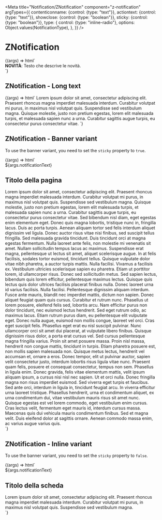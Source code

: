 
<Meta
  title="Notification/ZNotification"
  component="z-notification"
  argTypes={{
    contenticonname: {control: {type: "text"}},
    actiontext: {control: {type: "text"}},
    showclose: {control: {type: "boolean"}},
    sticky: {control: {type: "boolean"}},
    type: {
      control: {type: "inline-radio"},
      options: Object.values(NotificationType),
    },
  }}
/>

# ZNotification

<Canvas>
  <Story
    name="ZNotification"
    args={{
      contenticonname: "checkmark-circle-filled",
      actiontext: "Annulla",
      showclose: false,
      sticky: false,
      type: NotificationType.success,
    }}
  >
    {(args) => html`
      <z-notification
        .contenticonname=${args.contenticonname}
        .actiontext=${args.actiontext}
        .type=${args.type}
        .showclose=${args.showclose}
        .sticky=${args.sticky}
      >
        <div class="notification-container"><strong>NOVITÀ</strong>: Testo che descrive le novità.</div>
      </z-notification>
    `}
  </Story>
</Canvas>

## ZNotification - Long text

<Canvas>
  <Story
    name="ZNotification with long text"
    args={{
      contenticonname: "checkmark-circle-filled",
      actiontext: "Annulla",
      showclose: false,
      sticky: false,
      type: NotificationType.success,
    }}
  >
    {(args) => html`
      <z-notification
        .contenticonname=${args.contenticonname}
        .actiontext=${args.actiontext}
        .type=${args.type}
        .showclose=${args.showclose}
        .sticky=${args.sticky}
      >
        Lorem ipsum dolor sit amet, consectetur adipiscing elit. Praesent rhoncus magna imperdiet malesuada interdum.
        Curabitur volutpat mi purus, in maximus nisl volutpat quis. Suspendisse sed vestibulum magna. Quisque molestie,
        justo non pretium egestas, lorem elit malesuada turpis, et malesuada sapien nunc a urna. Curabitur sagittis
        augue turpis, eu consectetur purus consectetur vitae.
      </z-notification>
    `}
  </Story>
</Canvas>

## ZNotification - Banner variant

To use the banner variant, you need to set the `sticky` property to `true`.

<Canvas>
  <Story
    name="Banner ZNotification"
    args={{
      contenticonname: "checkmark-circle-filled",
      actiontext: "Annulla",
      showclose: false,
      type: NotificationType.success,
      notificationText: "Questo è il testo della notifica",
    }}
    parameters={{
      controls: {
        exclude: ["sticky"],
      },
    }}
  >
    {(args) => html`
      <div class="banner-notification-demo">
        <z-app-topbar>
          <z-logo
            slot="logo"
            width="138"
            height="36"
          ></z-logo>
        </z-app-topbar>
        <z-notification
          .contenticonname=${args.contenticonname}
          .actiontext=${args.actiontext}
          .type=${args.type}
          .showclose=${args.showclose}
          sticky="true"
        >
          ${args.notificationText}
        </z-notification>
        <h2 class="heading-1-sb">Titolo della pagina</h2>
        <div class="body-1">
          Lorem ipsum dolor sit amet, consectetur adipiscing elit. Praesent rhoncus magna imperdiet malesuada interdum.
          Curabitur volutpat mi purus, in maximus nisl volutpat quis. Suspendisse sed vestibulum magna. Quisque
          molestie, justo non pretium egestas, lorem elit malesuada turpis, et malesuada sapien nunc a urna. Curabitur
          sagittis augue turpis, eu consectetur purus consectetur vitae. Sed bibendum nisl diam, eget egestas enim
          elementum eget. Donec quis magna lobortis, tristique nunc in, fringilla lacus. Duis ac porta turpis. Aenean
          aliquam tortor sed felis interdum aliquet dignissim vel ligula. Donec auctor risus vitae nisi finibus, sed
          suscipit tellus fringilla. Sed malesuada gravida tincidunt. Duis tincidunt orci at magna egestas fermentum.
          Nulla laoreet ante felis, non molestie mi venenatis sit amet. Nullam sollicitudin tempus lacus ac maximus.
          Suspendisse erat magna, pellentesque ut lectus sit amet, aliquet scelerisque augue. In at felis facilisis,
          sodales tortor euismod, tincidunt tellus. Quisque vulputate dolor vitae nibh pharetra, a auctor turpis mattis.
          Nulla facilisi. Vivamus a facilisis ex. Vestibulum ultricies scelerisque sapien eu pharetra. Etiam ut
          porttitor lorem, id ullamcorper risus. Donec sed sollicitudin metus. Sed sapien lectus, bibendum quis lorem
          efficitur, pellentesque maximus lectus. Quisque quis lectus quis dolor ultrices facilisis placerat finibus
          nulla. Donec laoreet urna id varius facilisis. Nulla facilisi. Pellentesque dignissim aliquam interdum. Fusce
          ante mauris, blandit nec imperdiet mattis, dictum non sapien. Donec aliquet feugiat quam quis cursus.
          Curabitur et rutrum nunc. Phasellus ut lorem posuere, eleifend felis sed, lobortis arcu. Nam efficitur purus
          non dolor tincidunt, nec euismod lectus hendrerit. Sed eget rutrum odio, ac maximus lacus. Etiam rutrum purus
          diam, eu pellentesque elit vulputate eget. Donec nulla augue, euismod non mollis congue, laoreet vel orci.
          Cras eget suscipit felis. Phasellus eget erat eu nisl suscipit pulvinar. Nunc ullamcorper orci sit amet dui
          placerat, at vulputate libero finibus. Quisque dignissim risus dolor, a porta erat cursus vel. Sed cursus
          pellentesque magna fringilla varius. Proin sit amet posuere massa. Proin nisl massa, hendrerit non congue
          mattis, tincidunt in turpis. Etiam pharetra posuere est, non mollis sapien malesuada non. Quisque metus
          lectus, hendrerit vel accumsan et, ornare a eros. Donec tempor, elit ut pulvinar auctor, sapien velit
          consectetur justo, interdum lobortis risus ligula vitae nunc. Praesent quam felis, posuere et consequat
          consectetur, tempus non sem. Phasellus in ligula enim. Donec gravida, felis vitae elementum mattis, velit
          ipsum aliquam ipsum, a cursus nisi nisl nec sapien. Ut et orci nulla. Donec fringilla magna non risus
          imperdiet euismod. Sed viverra eget turpis et faucibus. Sed ante orci, interdum in ligula in, tincidunt
          feugiat arcu. In viverra efficitur urna laoreet tristique. Phasellus hendrerit, urna et condimentum aliquet,
          ex urna condimentum dui, vitae vestibulum mauris risus sit amet nunc. Quisque egestas est vel lorem commodo,
          eget vestibulum enim cursus. Cras lectus velit, fermentum eget mauris id, interdum cursus massa. Maecenas quis
          dui vehicula mauris condimentum finibus. Sed et magna velit. Duis eleifend dolor at sagittis ornare. Aenean
          commodo massa enim, ac varius augue varius quis.
        </div>
      </div>
    `}
  </Story>
</Canvas>

## ZNotification - Inline variant

To use the banner variant, you need to set the `sticky` property to `false`.

<Canvas>
  <Story
    name="Inline ZNotification"
    args={{
      contenticonname: "checkmark-circle-filled",
      actiontext: "Annulla",
      showclose: false,
      type: NotificationType.success,
      notificationText: "Questo è il testo della notifica",
    }}
    parameters={{
      controls: {
        exclude: ["sticky"],
      },
    }}
  >
    {(args) => html`
      <div class="inline-notification-demo">
        <z-notification
          contenticonname=${args.contenticonname}
          actiontext=${args.actiontext}
          type=${args.type}
          showclose=${args.showclose}
          sticky="false"
        >
          ${args.notificationText}
        </z-notification>
        <div class="content">
          <h2 class="heading-1">Titolo della scheda</h2>
          <div class="body-1">
            Lorem ipsum dolor sit amet, consectetur adipiscing elit. Praesent rhoncus magna imperdiet malesuada
            interdum. Curabitur volutpat mi purus, in maximus nisl volutpat quis. Suspendisse sed vestibulum magna.
          </div>
        </div>
      </div>
    `}
  </Story>
</Canvas>

<ArgsTable of="z-notification" />
